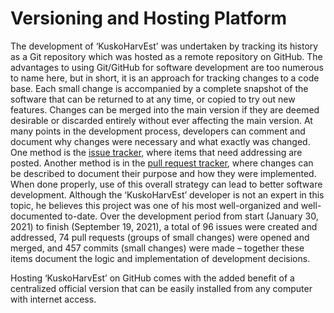 # Versioning and Hosting Platform {-}

The development of 'KuskoHarvEst' was undertaken by tracking its history as a Git repository which was hosted as a remote repository on GitHub.
The advantages to using Git/GitHub for software development are too numerous to name here, but in short, it is an approach for tracking changes to a code base.
Each small change is accompanied by a complete snapshot of the software that can be returned to at any time, or copied to try out new features.
Changes can be merged into the main version if they are deemed desirable or discarded entirely without ever affecting the main version.
At many points in the development process, developers can comment and document why changes were necessary and what exactly was changed.
One method is the [issue tracker](https://github.com/bstaton1/KuskoHarvEst/issues?q=is%3Aissue+is%3Aclosed), where items that need addressing are posted.
Another method is in the [pull request tracker](https://github.com/bstaton1/KuskoHarvEst/pulls?q=is%3Apr+is%3Aclosed), where changes can be described to document their purpose and how they were implemented.
When done properly, use of this overall strategy can lead to better software development.
Although the 'KuskoHarvEst' developer is not an expert in this topic, he believes this project was one of his most well-organized and well-documented to-date.
Over the development period from start (January 30, 2021) to finish (September 19, 2021), a total of 96 issues were created and addressed, 74 pull requests (groups of small changes) were opened and merged, and 457 commits (small changes) were made -- together these items document the logic and implementation of development decisions.

\noindent
Hosting 'KuskoHarvEst' on GitHub comes with the added benefit of a centralized official version that can be easily installed from any computer with internet access.
